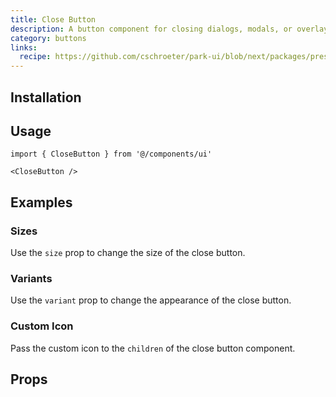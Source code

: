 ```yaml
---
title: Close Button
description: A button component for closing dialogs, modals, or overlays.
category: buttons
links:
  recipe: https://github.com/cschroeter/park-ui/blob/next/packages/preset/src/recipes/button.ts
---
```


<ComponentExample name="basic" />

## Installation

<InstallationGuide />

## Usage

```tsx
import { CloseButton } from '@/components/ui'
```

```tsx
<CloseButton />
```

## Examples

### Sizes

Use the `size` prop to change the size of the close button.

<ComponentExample name="sizes" />

### Variants

Use the `variant` prop to change the appearance of the close button.

<ComponentExample name="variants" />

### Custom Icon

Pass the custom icon to the `children` of the close button component.

<ComponentExample name="custom-icon" />

## Props

<PropsTable />